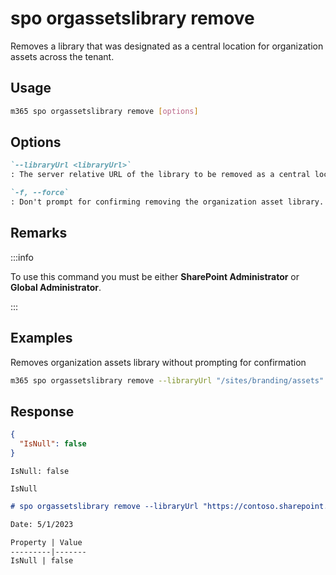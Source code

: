 
# spo orgassetslibrary remove

Removes a library that was designated as a central location for organization assets across the tenant.

## Usage

```sh
m365 spo orgassetslibrary remove [options]
```

## Options

```md definition-list
`--libraryUrl <libraryUrl>`
: The server relative URL of the library to be removed as a central location for organization assets.

`-f, --force`
: Don't prompt for confirming removing the organization asset library.
```

<Global />

## Remarks

:::info

To use this command you must be either **SharePoint Administrator** or **Global Administrator**.

:::

## Examples

Removes organization assets library without prompting for confirmation

```sh
m365 spo orgassetslibrary remove --libraryUrl "/sites/branding/assets" --force
```

## Response

<Tabs>
  <TabItem value="JSON">

  ```json
  {
    "IsNull": false
  }
  ```

  </TabItem>
  <TabItem value="Text">

  ```text
  IsNull: false
  ```

  </TabItem>
  <TabItem value="CSV">

  ```csv
  IsNull
  ```

  </TabItem>
  <TabItem value="Markdown">

  ```md
  # spo orgassetslibrary remove --libraryUrl "https://contoso.sharepoint.com/sites/branding/SiteAssets" --force

  Date: 5/1/2023

  Property | Value
  ---------|-------
  IsNull | false
  ```

  </TabItem>
</Tabs>


